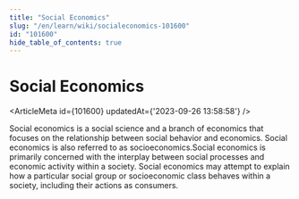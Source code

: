```yaml
---
title: "Social Economics"
slug: "/en/learn/wiki/socialeconomics-101600"
id: "101600"
hide_table_of_contents: true
---
```



# Social Economics

<ArticleMeta id={101600} updatedAt={'2023-09-26 13:58:58'} />
<div className='border-solid border-b border-t-0 my-4 border-[var(--ifm-color-gray-300)]' />

Social economics is a social science and a branch of economics that focuses on the relationship between social behavior and economics. Social economics is also referred to as socioeconomics.Social economics is primarily concerned with the interplay between social processes and economic activity within a society. Social economics may attempt to explain how a particular social group or socioeconomic class behaves within a society, including their actions as consumers.
